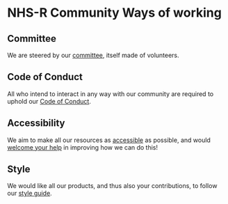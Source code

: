 # NHS-R Community Ways of working {.unnumbered}

## Committee
We are steered by our [committee](#committee), itself made of volunteers.

## Code of Conduct
All who intend to interact in any way with our community are required to uphold our [Code of Conduct](#code-of-conduct).

## Accessibility
We aim to make all our resources as [accessible](#accessibility) as possible, and would [welcome your help](#get-involved) in improving how we can do this!

## Style
We would like all our products, and thus also your contributions, to follow our [style guide](#style_guides).
